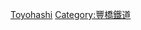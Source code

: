 {{鐵道路線|
| 模板名稱 = 東田本線
| 名稱 = [[File:Toyotetsu logomark.svg|17px|豐鐵社章]] [[豐橋鐵道]][[東田本線]]
| 代表色 = #006666
| 背景顏色 = #FFFFFF 
| 車站列表 = [[站前停留場|站前]] - [[站前大通停留場|站前大通]] - [[新川停留場|新川]] - [[札木停留場|札木]] - [[市役所前停留場 (愛知縣)|市役所前]] - [[豐橋公園前停留場|豐橋公園前]] - [[東八町停留場|東八町]] - [[前畑停留場|前畑]] - [[東田坂上停留場|東田坂上]] - [[東田停留場|東田]] - [[競輪場前停留場|競輪場前]] - [[井原停留場|井原]] - [[赤岩口停留場|赤岩口]]<br>支線：[[井原停留場|井原]] - [[運動公園前停留場|運動公園前]]
|}}<noinclude>
[[Category:日本鐵路路線模板|Toyohashi]]
[[Category:豐橋鐵道]]
</noinclude>
